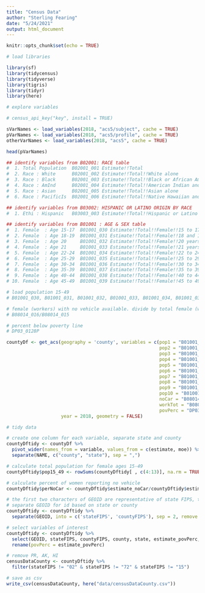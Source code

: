 ```yaml
---
title: "Census Data"
author: "Sterling Fearing"
date: "5/24/2021"
output: html_document
---
```


```r
knitr::opts_chunk$set(echo = TRUE)
```

```r
# load libraries

library(sf)
library(tidycensus)
library(tidyverse)
library(tigris)
library(tidyr)
library(here)

```
```r
# explore variables

# census_api_key("key", install = TRUE)

sVarNames <- load_variables(2018, "acs5/subject", cache = TRUE)
pVarNames <- load_variables(2018, "acs5/profile", cache = TRUE)
otherVarNames <- load_variables(2018, "acs5", cache = TRUE)

head(pVarNames)

```

```r

## identify variables from B02001: RACE table
#  1. Total Population  B02001_001 Estimate!!Total	
#  2. Race : White      B02001_002 Estimate!!Total!!White alone	
#  3. Race : Black      B02001_003 Estimate!!Total!!Black or African American alone	
#  4. Race : AmInd      B02001_004 Estimate!!Total!!American Indian and Alaska Native alone	
#  5. Race : Asian      B02001_005 Estimate!!Total!!Asian alone	
#  6. Race : PacificIs  B02001_006 Estimate!!Total!!Native Hawaiian and Other Pacific Islander alone	

## identify variables from B03002: HISPANIC OR LATINO ORIGIN BY RACE
#  1. Ethi : Hispanic   B03003_003 Estimate!!Total!!Hispanic or Latino	B03003_001 total pop

## identify variables from B01001 : AGE & SEX table
#  1. Female  : Age 15-17  B01001_030 Estimate!!Total!!Female!!15 to 17 years
#  2. Female  : Age 18-19  B01001_031 Estimate!!Total!!Female!!18 and 19 years
#  3. Female  : Age 20     B01001_032 Estimate!!Total!!Female!!20 years
#  4. Female  : Age 21     B01001_033 Estimate!!Total!!Female!!21 years
#  5. Female  : Age 22-24  B01001_034 Estimate!!Total!!Female!!22 to 24 years
#  6. Female  : Age 25-29  B01001_035 Estimate!!Total!!Female!!25 to 29 years
#  7. Female  : Age 30-34  B01001_036 Estimate!!Total!!Female!!30 to 34 years
#  8. Female  : Age 35-39  B01001_037 Estimate!!Total!!Female!!35 to 39 years
#  9. Female  : Age 40-44  B01001_038 Estimate!!Total!!Female!!40 to 44 years
# 10. Female  : Age 45-49  B01001_039 Estimate!!Total!!Female!!45 to 49 years


```

```r

# load population 15-49
# B01001_030, B01001_031, B01001_032, B01001_033, B01001_034, B01001_035, B01001_036, B01001_037, B01001_038, B01001_039

# female (workers) with no vehicle available. divide by total female (workers) pop
# B08014_016/B08014_015

# percent below poverty line
# DP03_0128P

countyDf <- get_acs(geography = 'county', variables = c(pop1 = "B01001_030",
                                                        pop2 = "B01001_031",
                                                        pop3 = "B01001_032",
                                                        pop4 = "B01001_033",
                                                        pop5 = "B01001_034",
                                                        pop6 = "B01001_035",
                                                        pop7 = "B01001_036",
                                                        pop8 = "B01001_037",
                                                        pop9 = "B01001_038",
                                                        pop10 = "B01001_039",
                                                        noCar = "B08014_016",
                                                        workTot = "B08014_015",
                                                        povPerc = "DP03_0128P"),
                    year = 2018, geometry = FALSE)

```

```r
# tidy data

# create one column for each variable, separate state and county
countyDftidy <- countyDf %>%
  pivot_wider(names_from = variable, values_from = c(estimate, moe)) %>%
  separate(NAME, c("county", "state"), sep = ",")

# calculate total population for female ages 15-49 
countyDftidy$pop15_49 <- rowSums(countyDftidy[ , c(4:13)], na.rm = TRUE)

# calculate percent of women reporting no vehicle 
countyDftidy$perNoCar <- countyDftidy$estimate_noCar/countyDftidy$estimate_workTot

# the first two characters of GEOID are representative of state FIPS, the remaining are county FIPS
# separate GEOID for id based on state or county
countyDftidy <- countyDftidy %>%
  separate(GEOID, into = c('stateFIPS', 'countyFIPS'), sep = 2, remove = FALSE)

# select variables of interest 
countyDftidy <- countyDftidy %>%
  select(GEOID, stateFIPS, countyFIPS, county, state, estimate_povPerc, pop15_49, perNoCar) %>%
  rename(povPerc = estimate_povPerc) 

# remove PR, AK, HI
censusDataCounty <- countyDftidy %>%
  filter(stateFIPS != "02" & stateFIPS != "72" & stateFIPS != "15")

# save as csv
write_csv(censusDataCounty, here("data/censusDataCounty.csv"))

```



